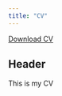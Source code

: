 ```yaml
---
title: "CV"
---
```


<a href="CV.pdf#" class="download" title="Download CV as PDF">Download CV</a>			

## Header

This is my CV